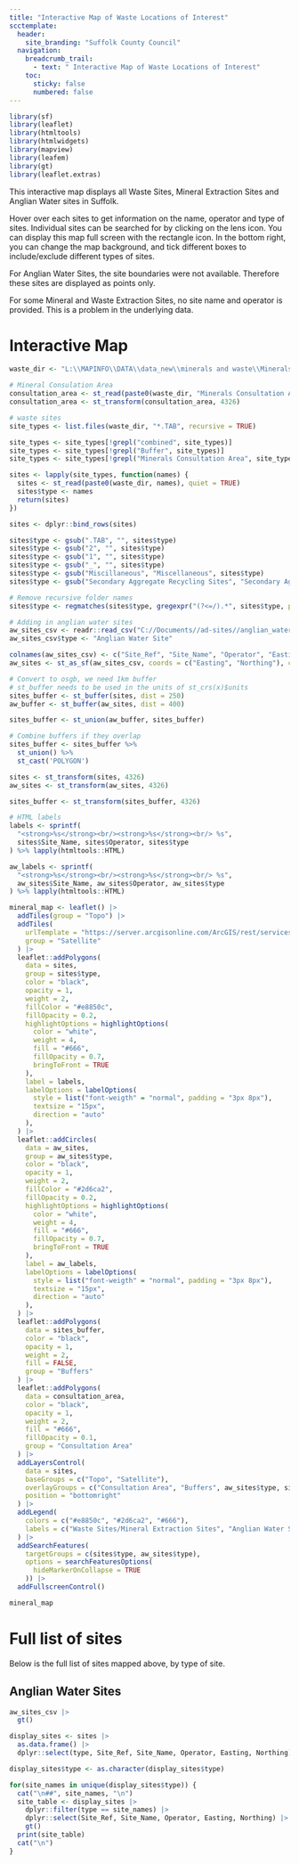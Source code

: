 ```yaml
---
title: "Interactive Map of Waste Locations of Interest"
scctemplate:
  header:
    site_branding: "Suffolk County Council"
  navigation:
    breadcrumb_trail:
      - text: " Interactive Map of Waste Locations of Interest"
    toc:
      sticky: false
      numbered: false
---
```

```r
library(sf)
library(leaflet)
library(htmltools)
library(htmlwidgets)
library(mapview)
library(leafem)
library(gt)
library(leaflet.extras)
```

This interactive map displays all Waste Sites, Mineral Extraction Sites and Anglian Water sites in Suffolk. 

Hover over each sites to get information on the name, operator and type of sites. Individual sites can be searched for by clicking on the lens icon. You can display this map full screen with the rectangle icon. In the bottom right, you can change the map background, and tick different boxes to include/exclude different types of sites.

For Anglian Water Sites, the site boundaries were not available. Therefore these sites are displayed as points only.

For some Mineral and Waste Extraction Sites, no site name and operator is provided. This is a problem in the underlying data.

# Interactive Map

```r
waste_dir <- "L:\\MAPINFO\\DATA\\data_new\\minerals and waste\\Minerals and Waste GIS\\"

# Mineral Consulation Area
consultation_area <- st_read(paste0(waste_dir, "Minerals Consultation Area.TAB"), drivers = "MapInfo File", quiet = TRUE)
consultation_area <- st_transform(consultation_area, 4326)

# waste sites
site_types <- list.files(waste_dir, "*.TAB", recursive = TRUE)

site_types <- site_types[!grepl("combined", site_types)]
site_types <- site_types[!grepl("Buffer", site_types)]
site_types <- site_types[!grepl("Minerals Consultation Area", site_types)]

sites <- lapply(site_types, function(names) {
  sites <- st_read(paste0(waste_dir, names), quiet = TRUE)
  sites$type <- names
  return(sites)
})

sites <- dplyr::bind_rows(sites)

sites$type <- gsub(".TAB", "", sites$type)
sites$type <- gsub("2", "", sites$type)
sites$type <- gsub("1", "", sites$type)
sites$type <- gsub("_", "", sites$type)
sites$type <- gsub("Miscillaneous", "Miscellaneous", sites$type)
sites$type <- gsub("Secondary Aggregate Recycling Sites", "Secondary Aggregate Recycling", sites$type)

# Remove recursive folder names
sites$type <- regmatches(sites$type, gregexpr("(?<=/).*", sites$type, perl=TRUE))

# Adding in anglian water sites
aw_sites_csv <- readr::read_csv("C://Documents//ad-sites//anglian_water_sites.csv")
aw_sites_csv$type <- "Anglian Water Site"

colnames(aw_sites_csv) <- c("Site_Ref", "Site_Name", "Operator", "Easting", "Northing", "type")
aw_sites <- st_as_sf(aw_sites_csv, coords = c("Easting", "Northing"), crs = 27700)

# Convert to osgb, we need 1km buffer
# st_buffer needs to be used in the units of st_crs(x)$units
sites_buffer <- st_buffer(sites, dist = 250)
aw_buffer <- st_buffer(aw_sites, dist = 400)

sites_buffer <- st_union(aw_buffer, sites_buffer)

# Combine buffers if they overlap
sites_buffer <- sites_buffer %>% 
  st_union() %>% 
  st_cast('POLYGON')

sites <- st_transform(sites, 4326)
aw_sites <- st_transform(aw_sites, 4326)

sites_buffer <- st_transform(sites_buffer, 4326)

# HTML labels
labels <- sprintf(
  "<strong>%s</strong><br/><strong>%s</strong><br/> %s",
  sites$Site_Name, sites$Operator, sites$type
) %>% lapply(htmltools::HTML)

aw_labels <- sprintf(
  "<strong>%s</strong><br/><strong>%s</strong><br/> %s",
  aw_sites$Site_Name, aw_sites$Operator, aw_sites$type
) %>% lapply(htmltools::HTML)

mineral_map <- leaflet() |> 
  addTiles(group = "Topo") |> 
  addTiles(
    urlTemplate = "https://server.arcgisonline.com/ArcGIS/rest/services/World_Imagery/MapServer/tile/{z}/{y}/{x}",
    group = "Satellite"
  ) |> 
  leaflet::addPolygons(
    data = sites,
    group = sites$type,
    color = "black",
    opacity = 1,
    weight = 2,
    fillColor = "#e8850c",
    fillOpacity = 0.2,
    highlightOptions = highlightOptions(
      color = "white",
      weight = 4,
      fill = "#666",
      fillOpacity = 0.7,
      bringToFront = TRUE
    ),
    label = labels,
    labelOptions = labelOptions(
      style = list("font-weigth" = "normal", padding = "3px 8px"),
      textsize = "15px",
      direction = "auto"
    ),
  ) |> 
  leaflet::addCircles(
    data = aw_sites,
    group = aw_sites$type,
    color = "black",
    opacity = 1,
    weight = 2,
    fillColor = "#2d6ca2",
    fillOpacity = 0.2,
    highlightOptions = highlightOptions(
      color = "white",
      weight = 4,
      fill = "#666",
      fillOpacity = 0.7,
      bringToFront = TRUE
    ),
    label = aw_labels,
    labelOptions = labelOptions(
      style = list("font-weigth" = "normal", padding = "3px 8px"),
      textsize = "15px",
      direction = "auto"
    ),
  ) |> 
  leaflet::addPolygons(
    data = sites_buffer,
    color = "black",
    opacity = 1,
    weight = 2,
    fill = FALSE,
    group = "Buffers"
  ) |> 
  leaflet::addPolygons(
    data = consultation_area,
    color = "black",
    opacity = 1,
    weight = 2,
    fill = "#666",
    fillOpacity = 0.1,
    group = "Consultation Area"
  ) |> 
  addLayersControl(
    data = sites,
    baseGroups = c("Topo", "Satellite"),
    overlayGroups = c("Consultation Area", "Buffers", aw_sites$type, sites$type),
    position = "bottomright"
  ) |> 
  addLegend(
    colors = c("#e8850c", "#2d6ca2", "#666"),
    labels = c("Waste Sites/Mineral Extraction Sites", "Anglian Water Sites", "Consultation Area")
  ) |>
  addSearchFeatures(
    targetGroups = c(sites$type, aw_sites$type),
    options = searchFeaturesOptions(
      hideMarkerOnCollapse = TRUE
    )) |> 
  addFullscreenControl()

mineral_map
```

# Full list of sites

Below is the full list of sites mapped above, by type of site.

## Anglian Water Sites

```r

aw_sites_csv |> 
  gt()

```

```r

display_sites <- sites |> 
  as.data.frame() |> 
  dplyr::select(type, Site_Ref, Site_Name, Operator, Easting, Northing)

display_sites$type <- as.character(display_sites$type)

for(site_names in unique(display_sites$type)) {
  cat("\n##", site_names, "\n")
  site_table <- display_sites |> 
    dplyr::filter(type == site_names) |> 
    dplyr::select(Site_Ref, Site_Name, Operator, Easting, Northing) |> 
    gt()
  print(site_table)
  cat("\n")
}

```
